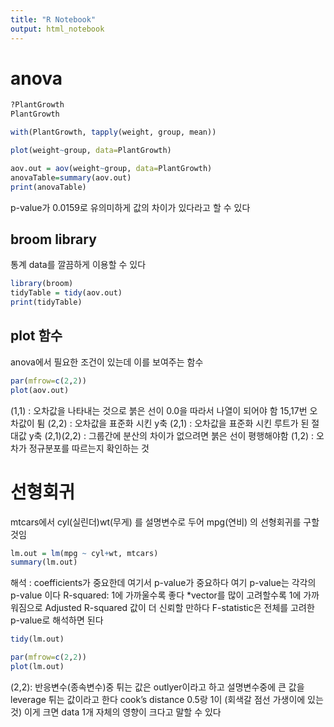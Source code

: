 ```yaml
---
title: "R Notebook"
output: html_notebook
---
```

# anova
```r
?PlantGrowth
PlantGrowth
```

```r
with(PlantGrowth, tapply(weight, group, mean))
```
```r
plot(weight~group, data=PlantGrowth)
```

```r
aov.out = aov(weight~group, data=PlantGrowth)
anovaTable=summary(aov.out)
print(anovaTable)
```
p-value가 0.0159로 유의미하게 값의 차이가 있다라고 할 수 있다

## broom library
통계 data를 깔끔하게 이용할 수 있다
```r
library(broom)
tidyTable = tidy(aov.out)
print(tidyTable)
```
## plot 함수
anova에서 필요한 조건이 있는데 이를 보여주는 함수
```r
par(mfrow=c(2,2))
plot(aov.out)
```
(1,1) : 오차값을 나타내는 것으로 붉은 선이 0.0을 따라서 나열이 되어야 함
15,17번 오차값이 튐
(2,2) : 오차값을 표준화 시킨 y축
(2,1) : 오차값을 표준화 시킨 루트가 된 절대값 y축
(2,1)(2,2) : 그룹간에 분산의 차이가 없으려면 붉은 선이 평행해야함
(1,2) : 오차가 정규분포를 따르는지 확인하는 것


# 선형회귀
mtcars에서 cyl(실린더)wt(무게) 를 설명변수로 두어 mpg(연비) 의 선형회귀를 구할 것임

```r
lm.out = lm(mpg ~ cyl+wt, mtcars)
summary(lm.out)
```
해석 : coefficients가 중요한데 여기서 p-value가 중요하다 여기 p-value는 각각의 p-value 이다
       R-squared: 1에 가까울수록 좋다
        *vector를 많이 고려할수록 1에 가까워짐으로 Adjusted R-squared 값이 더 신뢰할 만하다
       F-statistic은 전체를 고려한 p-value로 해석하면 된다
```r
tidy(lm.out)
```
```r
par(mfrow=c(2,2))
plot(lm.out)

```
(2,2): 반응변수(종속변수)중 튀는 값은 outlyer이라고 하고 설명변수중에 큰 값을 leverage 튀는 값이라고 한다
       cook's distance 0.5랑 1이 (회색갈 점선 가생이에 있는 것) 이게 크면 data 1개 자체의 영향이 크다고 말할 수 있다
       












